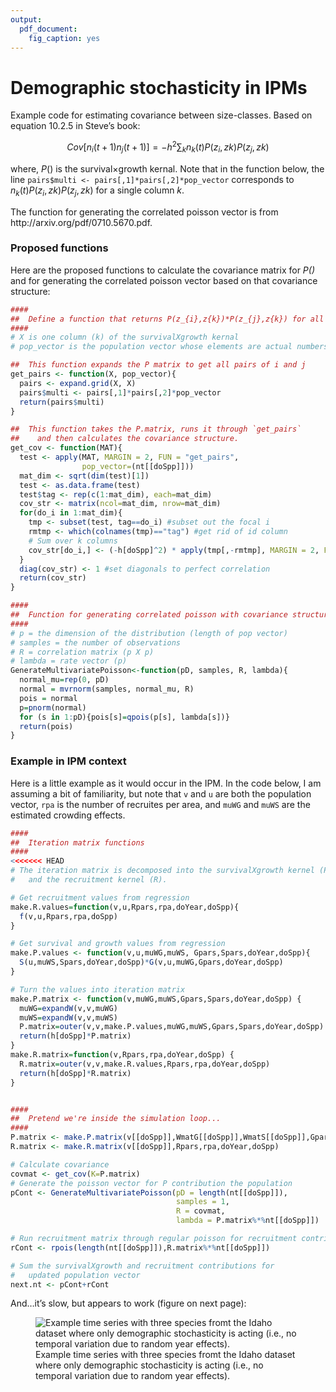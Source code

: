 ```yaml
---
output: 
  pdf_document:
    fig_caption: yes
---
```


# Demographic stochasticity in IPMs

Example code for estimating covariance between size-classes. Based on equation 10.2.5 in Steve's book:

$$
Cov[n_{i}(t+1)n_{j}(t+1)] = -h^{2} \sum_{k} n_{k}(t)P(z_{i},z{k})P(z_{j},z{k})
$$

where, $P()$ is the survival$\times$growth kernal. Note that in the function below, the line `pairs$multi <- pairs[,1]*pairs[,2]*pop_vector` corresponds to $n_{k}(t)P(z_{i},z{k})P(z_{j},z{k})$ for a single column *k*.

The function for generating the correlated poisson vector is from http://arxiv.org/pdf/0710.5670.pdf.

### Proposed functions
Here are the proposed functions to calculate the covariance matrix for *P()* and for generating the correlated poisson vector based on that covariance structure:

```r
####
##  Define a function that returns P(z_{i},z{k})*P(z_{j},z{k}) for all i,j combos
####
# X is one column (k) of the survivalXgrowth kernal
# pop_vector is the population vector whose elements are actual numbers of individuals

##  This function expands the P matrix to get all pairs of i and j
get_pairs <- function(X, pop_vector){
  pairs <- expand.grid(X, X)
  pairs$multi <- pairs[,1]*pairs[,2]*pop_vector
  return(pairs$multi)
}  

##  This function takes the P.matrix, runs it through `get_pairs`
##    and then calculates the covariance structure.
get_cov <- function(MAT){
  test <- apply(MAT, MARGIN = 2, FUN = "get_pairs", 
                pop_vector=(nt[[doSpp]]))
  mat_dim <- sqrt(dim(test)[1])
  test <- as.data.frame(test)
  test$tag <- rep(c(1:mat_dim), each=mat_dim)
  cov_str <- matrix(ncol=mat_dim, nrow=mat_dim)
  for(do_i in 1:mat_dim){
    tmp <- subset(test, tag==do_i) #subset out the focal i
    rmtmp <- which(colnames(tmp)=="tag") #get rid of id column
    # Sum over k columns
    cov_str[do_i,] <- (-h[doSpp]^2) * apply(tmp[,-rmtmp], MARGIN = 2, FUN = "sum")
  }
  diag(cov_str) <- 1 #set diagonals to perfect correlation
  return(cov_str)
}

####
##  Function for generating correlated poisson with covariance structure
####
# p = the dimension of the distribution (length of pop vector)
# samples = the number of observations
# R = correlation matrix (p X p)
# lambda = rate vector (p)
GenerateMultivariatePoisson<-function(pD, samples, R, lambda){
  normal_mu=rep(0, pD)
  normal = mvrnorm(samples, normal_mu, R)
  pois = normal
  p=pnorm(normal)
  for (s in 1:pD){pois[s]=qpois(p[s], lambda[s])}
  return(pois)
}
```

### Example in IPM context
Here is a little example as it would occur in the IPM. In the code below, I am assuming a bit of familiarity, but note that `v` and `u` are both the population vector, `rpa` is the number of recruites per area, and `muWG` and `muWS` are the estimated crowding effects.
```r
####
##  Iteration matrix functions
####
<<<<<<< HEAD
# The iteration matrix is decomposed into the survivalXgrowth kernel (P)
#   and the recruitment kernel (R).

# Get recruitment values from regression
make.R.values=function(v,u,Rpars,rpa,doYear,doSpp){
  f(v,u,Rpars,rpa,doSpp)
}

# Get survival and growth values from regression
make.P.values <- function(v,u,muWG,muWS, Gpars,Spars,doYear,doSpp){ 
  S(u,muWS,Spars,doYear,doSpp)*G(v,u,muWG,Gpars,doYear,doSpp) 
}

# Turn the values into iteration matrix
make.P.matrix <- function(v,muWG,muWS,Gpars,Spars,doYear,doSpp) {
  muWG=expandW(v,v,muWG)
  muWS=expandW(v,v,muWS)
  P.matrix=outer(v,v,make.P.values,muWG,muWS,Gpars,Spars,doYear,doSpp)
  return(h[doSpp]*P.matrix)
} 
make.R.matrix=function(v,Rpars,rpa,doYear,doSpp) {
  R.matrix=outer(v,v,make.R.values,Rpars,rpa,doYear,doSpp)
  return(h[doSpp]*R.matrix)
}


####
##  Pretend we're inside the simulation loop...
####
P.matrix <- make.P.matrix(v[[doSpp]],WmatG[[doSpp]],WmatS[[doSpp]],Gpars,Spars,doYear,doSpp)  
R.matrix <- make.R.matrix(v[[doSpp]],Rpars,rpa,doYear,doSpp)  

# Calculate covariance
covmat <- get_cov(K=P.matrix)
# Generate the poisson vector for P contribution the population
pCont <- GenerateMultivariatePoisson(pD = length(nt[[doSpp]]),
                                     samples = 1,
                                     R = covmat,
                                     lambda = P.matrix%*%nt[[doSpp]])

# Run recruitment matrix through regular poisson for recruitment contribution
rCont <- rpois(length(nt[[doSpp]]),R.matrix%*%nt[[doSpp]])

# Sum the survivalXgrowth and recruitment contributions for
#   updated population vector
next.nt <- pCont+rCont
```

And...it's slow, but appears to work (figure on next page):

![Example time series with three species fromt the Idaho dataset where only demographic stochasticity is acting (i.e., no temporal variation due to random year effects).](demo_plot.png)
